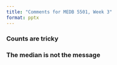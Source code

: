 ```yaml
---
title: "Comments for MEDB 5501, Week 3"
format: pptx
---
```


### Counts are tricky

### The median is not the message